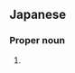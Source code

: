 ==Japanese==
{{ja-kanjitab|有|川}}

===Proper noun===
{{ja-pos|proper|ありかわ}}

# {{surname|lang=ja|sort=ありかわ}}